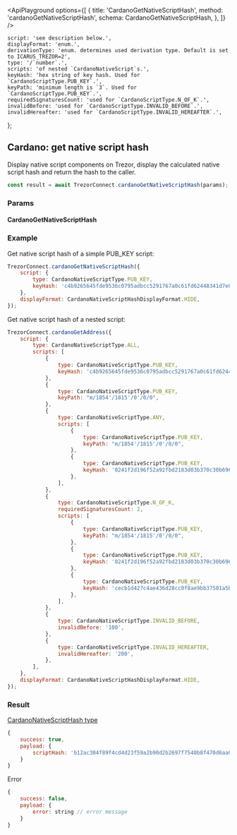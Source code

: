 

<ApiPlayground
    options={[
        {
            title: 'CardanoGetNativeScriptHash',
            method: 'cardanoGetNativeScriptHash',
            schema: CardanoGetNativeScriptHash,
        },
    ]}
/>

    script: 'see description below.',
    displayFormat: 'enum.',
    derivationType: 'enum. determines used derivation type. Default is set to ICARUS_TREZOR=2',
    type: '/`number`.',
    scripts: 'of nested `CardanoNativeScript`s.',
    keyHash: 'hex string of key hash. Used for `CardanoScriptType.PUB_KEY`.',
    keyPath: 'minimum length is `3`. Used for `CardanoScriptType.PUB_KEY`.',
    requiredSignaturesCount: 'used for `CardanoScriptType.N_OF_K`.',
    invalidBefore: 'used for `CardanoScriptType.INVALID_BEFORE`.',
    invalidHereafter: 'used for `CardanoScriptType.INVALID_HEREAFTER`.',
};

## Cardano: get native script hash

Display native script components on Trezor, display the calculated native script hash and return the hash to the caller.

```javascript
const result = await TrezorConnect.cardanoGetNativeScriptHash(params);
```

### Params

<CommonParamsLink />

#### CardanoGetNativeScriptHash

<ParamsTable schema={CardanoGetNativeScriptHash} descriptions={paramDescriptions} />

### Example

Get native script hash of a simple PUB_KEY script:

```javascript
TrezorConnect.cardanoGetNativeScriptHash({
    script: {
        type: CardanoNativeScriptType.PUB_KEY,
        keyHash: 'c4b9265645fde9536c0795adbcc5291767a0c61fd62448341d7e0386',
    },
    displayFormat: CardanoNativeScriptHashDisplayFormat.HIDE,
});
```

Get native script hash of a nested script:

```javascript
TrezorConnect.cardanoGetAddress({
    script: {
        type: CardanoNativeScriptType.ALL,
        scripts: [
            {
                type: CardanoNativeScriptType.PUB_KEY,
                keyHash: 'c4b9265645fde9536c0795adbcc5291767a0c61fd62448341d7e0386',
            },
            {
                type: CardanoNativeScriptType.PUB_KEY,
                keyPath: "m/1854'/1815'/0'/0/0",
            },
            {
                type: CardanoNativeScriptType.ANY,
                scripts: [
                    {
                        type: CardanoNativeScriptType.PUB_KEY,
                        keyPath: "m/1854'/1815'/0'/0/0",
                    },
                    {
                        type: CardanoNativeScriptType.PUB_KEY,
                        keyHash: '0241f2d196f52a92fbd2183d03b370c30b6960cfdeae364ffabac889',
                    },
                ],
            },
            {
                type: CardanoNativeScriptType.N_OF_K,
                requiredSignaturesCount: 2,
                scripts: [
                    {
                        type: CardanoNativeScriptType.PUB_KEY,
                        keyPath: "m/1854'/1815'/0'/0/0",
                    },
                    {
                        type: CardanoNativeScriptType.PUB_KEY,
                        keyHash: '0241f2d196f52a92fbd2183d03b370c30b6960cfdeae364ffabac889',
                    },
                    {
                        type: CardanoNativeScriptType.PUB_KEY,
                        keyHash: 'cecb1d427c4ae436d28cc0f8ae9bb37501a5b77bcc64cd1693e9ae20',
                    },
                ],
            },
            {
                type: CardanoNativeScriptType.INVALID_BEFORE,
                invalidBefore: '100',
            },
            {
                type: CardanoNativeScriptType.INVALID_HEREAFTER,
                invalidHereafter: '200',
            },
        ],
    },
    displayFormat: CardanoNativeScriptHashDisplayFormat.HIDE,
});
```

### Result

[CardanoNativeScriptHash type](https://github.com/trezor/trezor-suite/blob/develop/packages/connect/src/types/api/cardano/index.ts)

```javascript
{
    success: true,
    payload: {
        scriptHash: 'b12ac304f89f4cd4d23f59a2b90d2b2697f7540b8f470d6aa05851b5',
    }
}
```

Error

```javascript
{
    success: false,
    payload: {
        error: string // error message
    }
}
```
